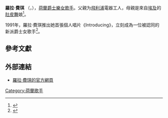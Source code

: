 {{Infobox musical artist
| name                = 羅拉·費琪<br>Laura Fygi
| image               =
| background       = solo_singer
| birth_name       = 
| birth_date         = {{Birth date and age|df=yes|1955|8|27}}
| birth_place        = {{NED}}[[阿姆斯特丹|阿姆斯特丹]]
| genre               = [[爵士乐|爵士]]、[[流行乐|流行]]
| occupation        = 歌手
| instrument        = 人声
| years_active     = 1980年至今
| label                = 
| associated_acts =
| website            = {{URL|www.laurafygi.com}}
}}

'''羅拉·費琪''' （{{lang-nl|Laura Fygi}}，{{bd|1955年|8月27日||}}），[[荷蘭|荷蘭]][[爵士樂|爵士樂]][[女歌手|女歌手]]。父親为[[飛利浦|飛利浦]]電器工人，母親是來自[[埃及|埃及]]的[[肚皮舞|肚皮舞]]娘<ref>{{Cite web |url=http://www.xiami.com/artist/profile/id/23977 |title=Laura Fygi的档案 |access-date=2010-08-24 |archive-date=2016-03-05 |archive-url=https://web.archive.org/web/20160305220255/http://www.xiami.com/artist/profile/id/23977 |dead-url=no }}</ref>。

1991年，羅拉·費琪推出她首張個人唱片《Introducing》，立刻成為一位被認同的新派爵士女歌手<ref>{{Cite web |url=http://www.umg.com.hk/newsletter/200310/ |title=Jazzbeat 2003 |access-date=2010-01-13 |archive-date=2007-12-17 |archive-url=https://web.archive.org/web/20071217050253/http://www.umg.com.hk/newsletter/200310/ |dead-url=no }}</ref>。

==參考文獻==
{{reflist}}

==外部連結==
*[http://www.laurafygi.com 羅拉·費琪的官方網頁] {{Wayback|url=http://www.laurafygi.com/ |date=20210316151344 }}

{{Authority control}}
{{荷兰小作品}}
{{DEFAULTSORT:Fygi, Laura}}
[[Category:荷蘭歌手|Category:荷蘭歌手]]